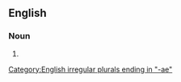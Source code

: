 ==English==

===Noun===
{{head|en|noun form}}

# {{en-irregular plural of|microfauna}}

[[Category:English irregular plurals ending in "-ae"]]